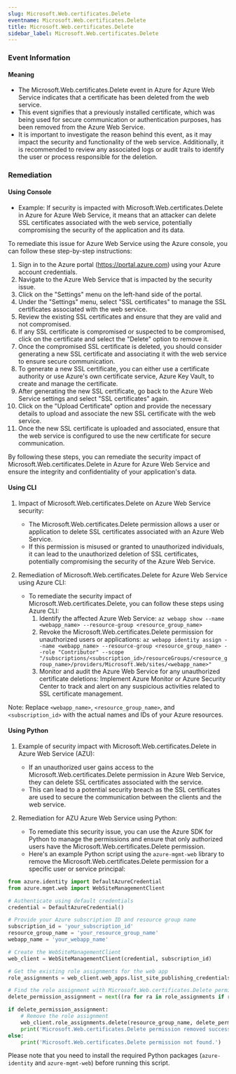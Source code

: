 ```yaml
--- 
slug: Microsoft.Web.certificates.Delete
eventname: Microsoft.Web.certificates.Delete
title: Microsoft.Web.certificates.Delete
sidebar_label: Microsoft.Web.certificates.Delete
---
```

                       
### Event Information

#### Meaning

- The Microsoft.Web.certificates.Delete event in Azure for Azure Web Service indicates that a certificate has been deleted from the web service.
- This event signifies that a previously installed certificate, which was being used for secure communication or authentication purposes, has been removed from the Azure Web Service.
- It is important to investigate the reason behind this event, as it may impact the security and functionality of the web service. Additionally, it is recommended to review any associated logs or audit trails to identify the user or process responsible for the deletion.

### Remediation

#### Using Console

- Example: If security is impacted with Microsoft.Web.certificates.Delete in Azure for Azure Web Service, it means that an attacker can delete SSL certificates associated with the web service, potentially compromising the security of the application and its data.

To remediate this issue for Azure Web Service using the Azure console, you can follow these step-by-step instructions:

1. Sign in to the Azure portal (https://portal.azure.com) using your Azure account credentials.
2. Navigate to the Azure Web Service that is impacted by the security issue.
3. Click on the "Settings" menu on the left-hand side of the portal.
4. Under the "Settings" menu, select "SSL certificates" to manage the SSL certificates associated with the web service.
5. Review the existing SSL certificates and ensure that they are valid and not compromised.
6. If any SSL certificate is compromised or suspected to be compromised, click on the certificate and select the "Delete" option to remove it.
7. Once the compromised SSL certificate is deleted, you should consider generating a new SSL certificate and associating it with the web service to ensure secure communication.
8. To generate a new SSL certificate, you can either use a certificate authority or use Azure's own certificate service, Azure Key Vault, to create and manage the certificate.
9. After generating the new SSL certificate, go back to the Azure Web Service settings and select "SSL certificates" again.
10. Click on the "Upload Certificate" option and provide the necessary details to upload and associate the new SSL certificate with the web service.
11. Once the new SSL certificate is uploaded and associated, ensure that the web service is configured to use the new certificate for secure communication.

By following these steps, you can remediate the security impact of Microsoft.Web.certificates.Delete in Azure for Azure Web Service and ensure the integrity and confidentiality of your application's data.

#### Using CLI

1. Impact of Microsoft.Web.certificates.Delete on Azure Web Service security:
   - The Microsoft.Web.certificates.Delete permission allows a user or application to delete SSL certificates associated with an Azure Web Service.
   - If this permission is misused or granted to unauthorized individuals, it can lead to the unauthorized deletion of SSL certificates, potentially compromising the security of the Azure Web Service.

2. Remediation of Microsoft.Web.certificates.Delete for Azure Web Service using Azure CLI:
   - To remediate the security impact of Microsoft.Web.certificates.Delete, you can follow these steps using Azure CLI:
     1. Identify the affected Azure Web Service: `az webapp show --name <webapp_name> --resource-group <resource_group_name>`
     2. Revoke the Microsoft.Web.certificates.Delete permission for unauthorized users or applications: `az webapp identity assign --name <webapp_name> --resource-group <resource_group_name> --role "Contributor" --scope "/subscriptions/<subscription_id>/resourceGroups/<resource_group_name>/providers/Microsoft.Web/sites/<webapp_name>"`
     3. Monitor and audit the Azure Web Service for any unauthorized certificate deletions: Implement Azure Monitor or Azure Security Center to track and alert on any suspicious activities related to SSL certificate management.

Note: Replace `<webapp_name>`, `<resource_group_name>`, and `<subscription_id>` with the actual names and IDs of your Azure resources.

#### Using Python

1. Example of security impact with Microsoft.Web.certificates.Delete in Azure Web Service (AZU):
   - If an unauthorized user gains access to the Microsoft.Web.certificates.Delete permission in Azure Web Service, they can delete SSL certificates associated with the service.
   - This can lead to a potential security breach as the SSL certificates are used to secure the communication between the clients and the web service.

2. Remediation for AZU Azure Web Service using Python:
   - To remediate this security issue, you can use the Azure SDK for Python to manage the permissions and ensure that only authorized users have the Microsoft.Web.certificates.Delete permission.
   - Here's an example Python script using the `azure-mgmt-web` library to remove the Microsoft.Web.certificates.Delete permission for a specific user or service principal:

```python
from azure.identity import DefaultAzureCredential
from azure.mgmt.web import WebSiteManagementClient

# Authenticate using default credentials
credential = DefaultAzureCredential()

# Provide your Azure subscription ID and resource group name
subscription_id = 'your_subscription_id'
resource_group_name = 'your_resource_group_name'
webapp_name = 'your_webapp_name'

# Create the WebSiteManagementClient
web_client = WebSiteManagementClient(credential, subscription_id)

# Get the existing role assignments for the web app
role_assignments = web_client.web_apps.list_site_publishing_credentials(resource_group_name, webapp_name)

# Find the role assignment with Microsoft.Web.certificates.Delete permission
delete_permission_assignment = next((ra for ra in role_assignments if ra.properties.scope == 'Microsoft.Web/certificates' and ra.properties.action == 'delete'), None)

if delete_permission_assignment:
    # Remove the role assignment
    web_client.role_assignments.delete(resource_group_name, delete_permission_assignment.name)
    print('Microsoft.Web.certificates.Delete permission removed successfully.')
else:
    print('Microsoft.Web.certificates.Delete permission not found.')
```

Please note that you need to install the required Python packages (`azure-identity` and `azure-mgmt-web`) before running this script.


 